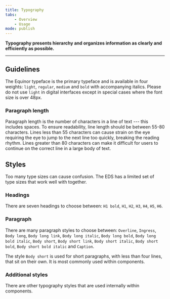 ```yaml
---
title: Typography
tabs:
    - Overview
    - Usage 
mode: publish
---
```



**Typography presents hierarchy and organizes information as clearly and efficiently as possible.**
<!--One to two sentences as an introduction to the component-->

***

## Guidelines
<!--List how to use it, sizes, widths, grid interactions, color allowances -->

The Equinor typeface is the primary typeface and is available in four weights: `light`, `regular`, `medium` and `bold` with accompanying italics. Please do not use `light` in digital interfaces except in special cases where the font size is over 48px. 


### Paragraph length

Paragraph length is the number of characters in a line of text --- this includes spaces. 
To ensure readability, line length should be between 55-80 characters. Lines less than 55 characters can cause strain on the eye requiring the eye to jump to the next line too quickly, breaking the reading rhythm. Lines greater than 80 characters can make it difficult for users to continue on the correct line in a large body of text.



## Styles 
<!--One ### heading per frame in Figma, explaining each component in that frame. One 'content' section per variation if needed -->

Too many type sizes can cause confusion. The EDS has a limited set of type sizes that work well with together.


### Headings

There are seven headings to choose between: `H1 bold`, `H1`, `H2`, `H3`, `H4`, `H5`, `H6`.

<Embed url="https://www.figma.com/file/0TbIXrrObWj80Cf7KucKYFL0/Design-Tokens?node-id=277%3A30" />


### Paragraph

There are many paragraph styles to choose between: `Overline`, `Ingress`, `Body long`, `Body long link`, `Body long italic`, `Body long bold`, `Body long bold italic`, `Body short`, `Body short link`, `Body short italic`, `Body short bold`, `Body short bold italic` and `Caption`.

The style `Body short` is used for short paragraphs, with less than four lines, that sit on their own. It is most commonly used within components.

<Embed url="https://www.figma.com/file/0TbIXrrObWj80Cf7KucKYFL0/Design-Tokens?node-id=278%3A70" />



### Additional styles

There are other typography styles that are used internally within components. 
